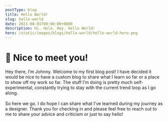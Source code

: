 ```yaml
---
postType: blog
title: Hello World!
slug: hello-world
date: 2021-08-01T00:00:00+0800
description: Hi. Hola. Hey. Hello World!
hero: /static/images/blogs/hello-world/hello-world-hero.png
---
```


# 👋 Nice to meet you!

Hey there, I’m Johnny. Welcome to my first blog post! I have decided it would be nice to have a custom blog to share what I learn so far or a place to show off my work so far. The stuff I’m doing is pretty much self-experimental, constantly trying to stay with the current trend loop as I go along.
\
\
So here we go. I do hope I can share what I’ve learned during my journey as a designer. Thank you for checking in and please feel free to reach out to me to share your advice and criticism or just to say hello!
